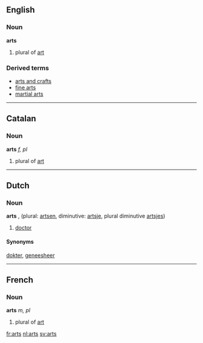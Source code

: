 ==English==

===Noun===
'''arts''' 
#plural of [[art]]

===Derived terms===
*[[arts and crafts]]
*[[fine arts]]
*[[martial arts]]

----

==Catalan==
===Noun===

'''arts''' ''f, pl''

#plural of [[art]]

----
==Dutch==
===Noun===
'''arts''' {{m}}, {{f}} (plural: [[artsen]], diminutive: [[artsje]], plural diminutive [[artsjes]])

# [[doctor]]

====Synonyms====

[[dokter]], [[geneesheer]]

----
==French==
===Noun===
'''arts''' ''m, pl''

#plural of [[art]]

[[fr:arts]]
[[nl:arts]]
[[sv:arts]]